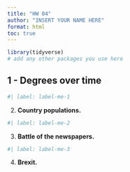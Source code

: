 ```yaml
---
title: "HW 04"
author: "INSERT YOUR NAME HERE"
format: html
toc: true
---
```


```r
library(tidyverse)
# add any other packages you use here
```


## 1 - Degrees over time 

```r
#| label: label-me-1

```


2.  **Country populations.**

```r
#| label: label-me-2

```

3.  **Battle of the newspapers.**

```r
#| label: label-me-3

```

4.  **Brexit.**


```r

```
